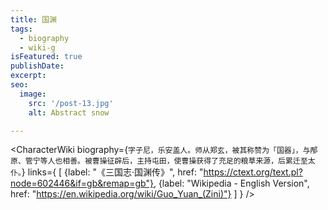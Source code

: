```yaml
---
title: 国渊
tags:
  - biography
  - wiki-g
isFeatured: true
publishDate:
excerpt:
seo:
  image:
    src: '/post-13.jpg'
    alt: Abstract snow

---
```



<CharacterWiki
  biography={`字子尼，乐安盖人。师从郑玄，被其称赞为「国器」，与邴原、管宁等人也相善。被曹操征辟后，主持屯田，使曹操获得了充足的粮草来源，后累迁至太仆。`}
  links={
    [
      {label: "《三国志·国渊传》", href: "https://ctext.org/text.pl?node=602446&if=gb&remap=gb"},
      {label: "Wikipedia - English Version", href: "https://en.wikipedia.org/wiki/Guo_Yuan_(Zini)"}
    ]
  }
/>
